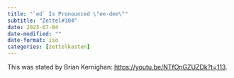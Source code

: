 ```yaml
---
title: "`ed` Is Pronounced \"ee-dee\""
subtitle: "Zettel#104"
date: 2023-07-04
date-modified: ""
date-format: iso
categories: [zettelkasten]
---
```

This was stated by Brian Kernighan: <https://youtu.be/NTfOnGZUZDk?t=113>.
